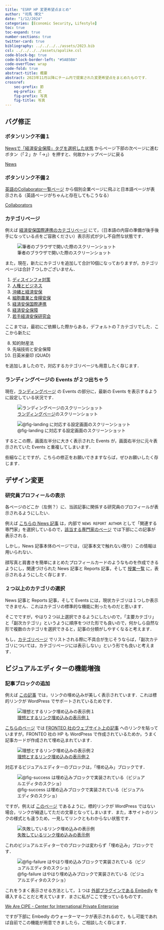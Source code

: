 ```yaml
---
title: "ESRP HP 変更希望点まとめ"
author: "司馬 博文"
date: "1/12/2024"
categories: [Economic Security, Lifestyle]
toc: true
toc-expand: true
number-sections: true
twitter-card: true
bibliography: ../../../../assets/2023.bib
csl: ../../../../assets/apalike.csl
code-block-bg: true
code-block-border-left: "#5AB5BA"
code-overflow: wrap
code-fold: true
abstract-title: 概要
abstract: 2023年11月以降にチーム内で提案された変更希望点をまとめたものです．
crossref:
    sec-prefix: 節
    eq-prefix: 式
    fig-prefix: 写真
    fig-title: 写真
---
```


## バグ修正

### ボタンリンク不備１

[Newsで「経済安全保障」タグを選択した状態](https://esrp.rcast.u-tokyo.ac.jp/news/com_category/%e7%b5%8c%e6%b8%88%e5%ae%89%e5%85%a8%e4%bf%9d%e9%9a%9c/) からページ下部の次ページに進むボタン（「２」か「→」）を押すと、何故かトップページに戻る

```{=html}
<a class="embedly-card" href="https://esrp.rcast.u-tokyo.ac.jp/news/com_category/%e7%b5%8c%e6%b8%88%e5%ae%89%e5%85%a8%e4%bf%9d%e9%9a%9c/">News</a><script async src="//cdn.embedly.com/widgets/platform.js" charset="UTF-8"></script>
```

### ボタンリンク不備２

[英語のCollaborator一覧ページ](https://esrp.rcast.u-tokyo.ac.jp/collaborators/?lang=en) から個別企業ページに飛ぶと日本語ページが表示される（英語ページがちゃんと存在してもこうなる）

```{=html}
<a class="embedly-card" href="https://esrp.rcast.u-tokyo.ac.jp/collaborators/?lang=en">Collaborators</a><script async src="//cdn.embedly.com/widgets/platform.js" charset="UTF-8"></script>
```

### カテゴリページ

例えば [経済安保国際連携のカテゴリページ](https://esrp.rcast.u-tokyo.ac.jp/category_page/category_page-436/) にて，（日本語の内容の準備が後手後手になっている点をご容赦ください）表示形式が少し不自然な状態です．

![筆者のブラウザで開いた際のスクリーンショット](img1.png)

また，現在，新たにカテゴリを追加して合計10個になっておりますが，カテゴリページは合計７つしかございません．

1. [ディスインフォ対策](https://esrp.rcast.u-tokyo.ac.jp/category_page/category_page-359/)
2. [人権とビジネス](https://esrp.rcast.u-tokyo.ac.jp/category_page/category_page-426/)
3. [沖縄と経済安保](https://esrp.rcast.u-tokyo.ac.jp/category_page/category_page-430/)
4. [細胞農業と食糧安保](https://esrp.rcast.u-tokyo.ac.jp/category_page/category_page-434/)
5. [経済安保国際連携](https://esrp.rcast.u-tokyo.ac.jp/category_page/category_page-436/)
6. [経済安全保障](https://esrp.rcast.u-tokyo.ac.jp/category_page/category_page-438/)
7. [若手経済安保研究会](https://esrp.rcast.u-tokyo.ac.jp/category_page/category_page-440/)

ここまでは，最初にご依頼した際からある，デフォルトの７カテゴリでした．ここから新たに

8. 知的財産法
9. 先端技術と安全保障
10. 日英米豪印 (QUAD)

を追加しましたので，対応するカテゴリページも用意したく存じます．

### ランディングページの Events が２つ出ちゃう

現在，[ランディングページ](https://esrp.rcast.u-tokyo.ac.jp/) の Events の部分に，最新の Events を表示するように設定している状況です．

![[ランディングページ](https://esrp.rcast.u-tokyo.ac.jp/)のスクリーンショット](img7.png){#fig-landing}

![@fig-landing に対応する設定画面のスクリーンショット](img8.png)

するとこの際，画面左半分に大きく表示された Events が，画面右半分に元々表示されていた Events と重複してしまいます．

些細なことですが，こちらの修正をお願いできますならば，ぜひお願いしたく存じます．

## デザイン変更

### 研究員プロフィールの表示

各ページのどこか（左側？）に、当該記事に関係する研究員のプロフィールが表示されるようにしたい．

例えば [こちらの News 記事](https://esrp.rcast.u-tokyo.ac.jp/news/news-1374/) は，内部で `NEWS REPORT AUTHOR` として「関連する専門家」を選択しているので，[該当する専門家のページ](https://esrp.rcast.u-tokyo.ac.jp/experts/experts-megumi-avigail-yoshitomi/) では下部にこの記事が表示される．

しかし，News 記事本体のページでは，（記事本文で触れない限り）この情報は用いられない．

顔写真と肩書きを簡単にまとめたプロフィールカードのようなものを作成できるようにし，関連づけられた News 記事と Reports 記事，そして [授業一覧](https://esrp.rcast.u-tokyo.ac.jp/lectures/) に，表示されるようにしたく存じます．

### ２つ以上のカテゴリの選択

News 記事と Reports 記事，そして Events には，現状カテゴリは１つしか表示できません．これはカテゴリの標準的な機能に則ったものだと思います．

そこでですが，やはり２つ以上選択できるようにしたいので，「主要カテゴリ」と「副次カテゴリ」というように順序をつけた形でも良いので，何かしら自然な形で複数のカテゴリを選択できると，記事の分類がしやすくなると考えます．

もし，[カテゴリページ](https://esrp.rcast.u-tokyo.ac.jp/category_page/category_page-436/) でリストされる際に不具合が生じそうならば，「副次カテゴリについては，カテゴリページには表示しない」という形でも良いと考えます．

## ビジュアルエディターの機能増強

### 記事ブロックの追加 {#sec-embedding}

例えば [この記事](https://esrp.rcast.u-tokyo.ac.jp/news/news-844/) では，リンクの埋め込みが美しく表示されています．これは標的リンクが WordPress でサポートされているためです．

![[理想とするリンク埋め込みの表示例１](https://esrp.rcast.u-tokyo.ac.jp/news/news-844/)](img2.png)

[こちらのページ](https://esrp.rcast.u-tokyo.ac.jp/collaborators_type/collaborators_type-0-3/) では [FRONTEO 社のウェブサイト上の記事](https://osint.fronteo.com/blog/webinar-report-june.2023) へのリンクを貼っていますが，FRONTEO 社の HP も WordPress で作成されているためか，うまく記事カードが作成されて埋め込まれています．

![[理想とするリンク埋め込みの表示例２](https://esrp.rcast.u-tokyo.ac.jp/collaborators_type/collaborators_type-0-3/)](img3.png){#fig-success}

対応するビジュアルエディターのブロックは，「埋め込み」ブロックです．

![@fig-success は埋め込みブロックで実装されている（ビジュアルエディタのスクショ）](img4.png)

ですが，例えば [このページ](https://esrp.rcast.u-tokyo.ac.jp/collaborators_type/cipe/) であるように，標的リンクが WordPress ではない場合，リンクが縮退してただの文章となってしまいます．また，本サイトのリンクの様式とも違うため，一見してリンクともわからない状態です．

![[失敗しているリンク埋め込みの表示例](https://esrp.rcast.u-tokyo.ac.jp/collaborators_type/cipe/)](img5.png){#fig-failure}

これのビジュアルエディターでのブロックは変わらず「埋め込み」ブロックです．

![@fig-failure はやはり埋め込みブロックで実装されている（ビジュアルエディタのスクショ）](img6.png)

これをうまく表示させる方法として，１つは [外部プラグインである Embedly](https://embed.ly/wordpress) を導入することだと考えています．まさに私がここで使っているものです．

```{=html}
<a class="embedly-card" href="https://www.cipe.org/">We Are CIPE - Center for International Private Enterprise</a><script async src="//cdn.embedly.com/widgets/platform.js" charset="UTF-8"></script>
```

ですが下部に Embedly のウォーターマークが表示されるので，もし可能であれば自前でこの機能が用意できましたら，ご相談したく存じます．